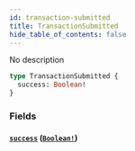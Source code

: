 ```yaml
---
id: transaction-submitted
title: TransactionSubmitted
hide_table_of_contents: false
---
```



No description

```graphql
type TransactionSubmitted {
  success: Boolean!
}
```


### Fields

#### [`success`](#) ([`Boolean!`](/docs/mainnet/graphql/scalars/boolean))






